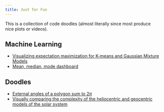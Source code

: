 ```yaml
---
title: Just for Fun
---
```


This is a collection of code doodles (almost literally since most produce nice plots or videos).

## Machine Learning

- [Visualizing expectation maximization for K-means and Gaussian Mixture Models](ml/em.qmd)
- [Mean, median, mode dashboard](ml/mmm.qmd)

## Doodles

- [External angles of a polygon sum to $2\pi$](doodles/polygon_angles.qmd)
- [Visually comparing the complexity of the heliocentric and geocentric models of the solar system](doodles/heliocentric_geocentric.qmd)
